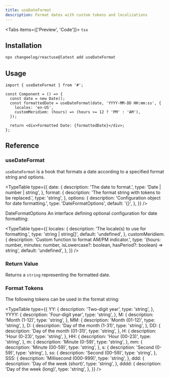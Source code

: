 ```yaml
---
title: useDateFormat
description: Format dates with custom tokens and localizations
---
```


<Tabs items={['Preview', 'Code']}>
  <Tab value="Preview">
    <DateDisplay />
  </Tab>
  <Tab value="Code">```tsx ```</Tab>
</Tabs>

## Installation

```bash
npx changeelog/reactuse@latest add useDateFormat
```

## Usage

```
import { useDateFormat } from '#';

const Component = () => {
  const date = new Date();
  const formattedDate = useDateFormat(date, 'YYYY-MM-DD HH:mm:ss', {
    locales: 'en-US',
    customMeridiem: (hours) => (hours >= 12 ? 'PM' : 'AM'),
  });

  return <div>Formatted Date: {formattedDate}</div>;
};
```

## Reference

### useDateFormat

`useDateFormat` is a hook that formats a date according to a specified format string and options.

<TypeTable
  type={{
    date: {
      description: 'The date to format.',
      type: 'Date | number | string',
    },
    format: {
      description: 'The format string with tokens to be replaced.',
      type: 'string',
    },
    options: {
      description: 'Configuration object for date formatting.',
      type: 'DateFormatOptions',
      default: '{}',
    },
  }}
/>

DateFormatOptions
An interface defining optional configuration for date formatting:

<TypeTable
  type={{
    locales: {
      description: 'The locale(s) to use for formatting.',
      type: 'string | string[]',
      default: 'undefined',
    },
    customMeridiem: {
      description: 'Custom function to format AM/PM indicator.',
      type: '(hours: number, minutes: number, isLowercase?: boolean, hasPeriod?: boolean) => string',
      default: 'undefined',
    },
  }}
/>

### Return Value

Returns a `string` representing the formatted date.

### Format Tokens

The following tokens can be used in the format string:

<TypeTable
  type={{
    YY: {
      description: 'Two-digit year',
      type: 'string',
    },
    YYYY: {
      description: 'Four-digit year',
      type: 'string',
    },
    M: {
      description: 'Month (1-12)',
      type: 'string',
    },
    MM: {
      description: 'Month (01-12)',
      type: 'string',
    },
    D: {
      description: 'Day of the month (1-31)',
      type: 'string',
    },
    DD: {
      description: 'Day of the month (01-31)',
      type: 'string',
    },
    H: {
      description: 'Hour (0-23)',
      type: 'string',
    },
    HH: {
      description: 'Hour (00-23)',
      type: 'string',
    },
    m: {
      description: 'Minute (0-59)',
      type: 'string',
    },
    mm: {
      description: 'Minute (00-59)',
      type: 'string',
    },
    s: {
      description: 'Second (0-59)',
      type: 'string',
    },
    ss: {
      description: 'Second (00-59)',
      type: 'string',
    },
    SSS: {
      description: 'Millisecond (000-999)',
      type: 'string',
    },
    ddd: {
      description: 'Day of the week (short)',
      type: 'string',
    },
    dddd: {
      description: 'Day of the week (long)',
      type: 'string',
    },
  }}
/>

